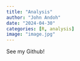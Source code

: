 ```yaml
---
title: "Analysis"
author: "John Andoh"
date: "2024-04-30"
categories: [R, analysis]
image: "image.jpg"
---
```


See my Github!
